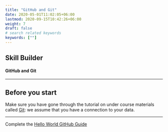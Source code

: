 ---
title: "GitHub and Git"
date: 2020-05-01T11:02:05+06:00
lastmod: 2020-09-15T10:42:26+06:00
weight: 7
draft: false
# search related keywords
keywords: [""]
---

## Skill Builder
#### GitHub and Git

---

## Before you start 

Make sure you have gone through the tutorial on under course materials called [Git](/Course%20Materials/sql.qmd):
we assume that you have a connection to your data.

---
Complete the [Hello World GitHub Guide](https://guides.github.com/activities/hello-world/)
